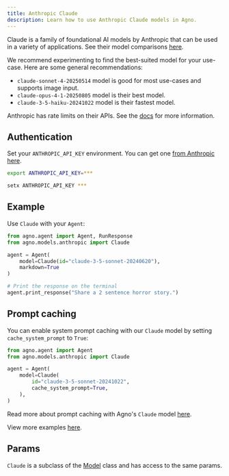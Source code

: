 ```yaml
---
title: Anthropic Claude
description: Learn how to use Anthropic Claude models in Agno.
---
```


Claude is a family of foundational AI models by Anthropic that can be used in a variety of applications.
See their model comparisons [here](https://docs.anthropic.com/en/docs/about-claude/models#model-comparison-table).

We recommend experimenting to find the best-suited model for your use-case. Here are some general recommendations:

- `claude-sonnet-4-20250514` model is good for most use-cases and supports image input.
- `claude-opus-4-1-20250805` model is their best model.
- `claude-3-5-haiku-20241022` model is their fastest model.

Anthropic has rate limits on their APIs. See the [docs](https://docs.anthropic.com/en/api/rate-limits#response-headers) for more information.

## Authentication

Set your `ANTHROPIC_API_KEY` environment. You can get one [from Anthropic here](https://console.anthropic.com/settings/keys).

<CodeGroup>

```bash Mac
export ANTHROPIC_API_KEY=***
```

```bash Windows
setx ANTHROPIC_API_KEY ***
```

</CodeGroup>

## Example

Use `Claude` with your `Agent`:

<CodeGroup>

```python agent.py
from agno.agent import Agent, RunResponse
from agno.models.anthropic import Claude

agent = Agent(
    model=Claude(id="claude-3-5-sonnet-20240620"),
    markdown=True
)

# Print the response on the terminal
agent.print_response("Share a 2 sentence horror story.")
```

## Prompt caching

You can enable system prompt caching with our `Claude` model by setting `cache_system_prompt` to `True`:

```python
from agno.agent import Agent
from agno.models.anthropic import Claude

agent = Agent(
    model=Claude(
        id="claude-3-5-sonnet-20241022",
        cache_system_prompt=True,
    ),
)
```

Read more about prompt caching with Agno's `Claude` model [here](https://docs.agno.com/examples/models/anthropic/prompt_caching).

</CodeGroup>

<Note> View more examples [here](/examples/models/anthropic). </Note>

## Params

<Snippet file="model-claude-params.mdx" />

`Claude` is a subclass of the [Model](/reference/models/model) class and has access to the same params.

